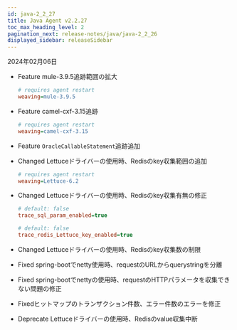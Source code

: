 ```yaml
---
id: java-2_2_27
title: Java Agent v2.2.27
toc_max_heading_level: 2
pagination_next: release-notes/java/java-2_2_26
displayed_sidebar: releaseSidebar
---
```


2024年02月06日

- <Status>Feature</Status> mule-3.9.5追跡範囲の拡大

  ```ini title="whatap.conf"
  # requires agent restart
  weaving=mule-3.9.5
  ```

- <Status>Feature</Status> camel-cxf-3.15追跡

  ```ini title="whatap.conf"
  # requires agent restart
  weaving=camel-cxf-3.15
  ```

- <Status>Feature</Status> <code>OracleCallableStatement</code>追跡追加

- <Status>Changed</Status> Lettuceドライバーの使用時、Redisのkey収集範囲の追加

  ```ini title="whatap.conf"
  # requires agent restart
  weaving=Lettuce-6.2
  ```

- <Status>Changed</Status> Lettuceドライバーの使用時、Redisのkey収集有無の修正

  ```ini title="whatap.conf"
  # default: false
  trace_sql_param_enabled=true

  # default: false
  trace_redis_Lettuce_key_enabled=true
  ```

- <Status>Changed</Status> Lettuceドライバーの使用時、Redisのkey収集数の制限

- <Status>Fixed</Status> spring-bootでnetty使用時、requestのURLからquerystringを分離

- <Status>Fixed</Status> spring-bootでnettyの使用時、requestのHTTPパラメータを収集できない問題の修正

- <Status>Fixed</Status>ヒットマップのトランザクション件数、エラー件数のエラーを修正

- <Status>Deprecate</Status> Lettuceドライバーの使用時、Redisのvalue収集中断


<DownloadJava ver="2.2.27" />
